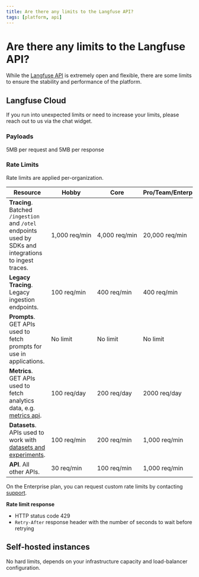 ```yaml
---
title: Are there any limits to the Langfuse API?
tags: [platform, api]
---
```


# Are there any limits to the Langfuse API?

While the [Langfuse API](/docs/api) is extremely open and flexible, there are some limits to ensure the stability and performance of the platform.

## Langfuse Cloud

<Callout type="info">
  If you run into unexpected limits or need to increase your limits, please
  reach out to us via the chat widget.
</Callout>

### Payloads

5MB per request and 5MB per response

### Rate Limits

Rate limits are applied per-organization.

| Resource                                                                                                | Hobby              | Core               | Pro/Team/Enterprise |
| ------------------------------------------------------------------------------------------------------- | ------------------ | ------------------ | ------------------- |
| **Tracing**. Batched `/ingestion` and `/otel` endpoints used by SDKs and integrations to ingest traces. | 1,000&nbsp;req/min | 4,000&nbsp;req/min | 20,000&nbsp;req/min |
| **Legacy Tracing**. Legacy ingestion endpoints.                                                         | 100&nbsp;req/min   | 400&nbsp;req/min   | 400&nbsp;req/min    |
| **Prompts**. GET APIs used to fetch prompts for use in applications.                                    | No limit           | No limit           | No limit            |
| **Metrics**. GET APIs used to fetch analytics data, e.g. [metrics api](/docs/analytics/metrics-api).    | 100&nbsp;req/day   | 200&nbsp;req/day   | 2000&nbsp;req/day   |
| **Datasets**. APIs used to work with [datasets and experiments](/docs/datasets).                        | 100&nbsp;req/min   | 200&nbsp;req/min   | 1,000&nbsp;req/min  |
| **API**. All other APIs.                                                                                | 30&nbsp;req/min    | 100&nbsp;req/min   | 1,000&nbsp;req/min  |

On the Enterprise plan, you can request custom rate limits by contacting [support](/support).

**Rate limit response**

- HTTP status code 429
- `Retry-After` response header with the number of seconds to wait before retrying

## Self-hosted instances

No hard limits, depends on your infrastructure capacity and load-balancer configuration.
